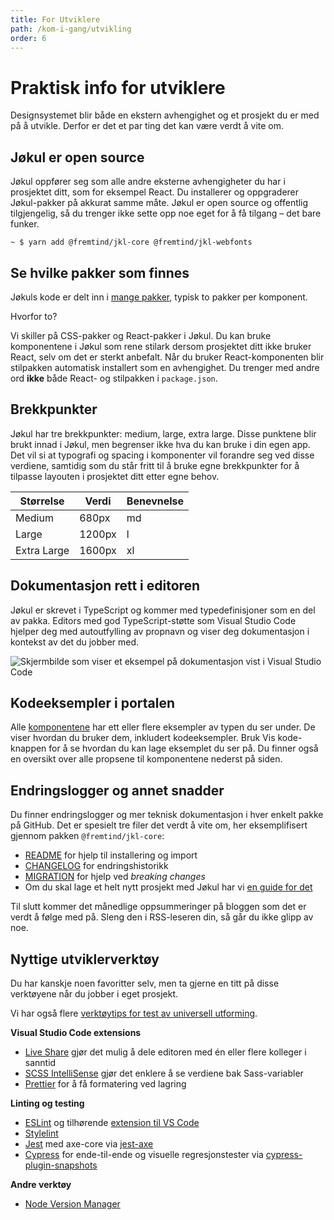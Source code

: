 ```yaml
---
title: For Utviklere
path: /kom-i-gang/utvikling
order: 6
---
```



# Praktisk info for utviklere

<Ingress>
    Designsystemet blir både en ekstern avhengighet og et prosjekt du er med på å utvikle. Derfor er det et par ting det
    kan være verdt å vite om.
</Ingress>

## Jøkul er open source

Jøkul oppfører seg som alle andre eksterne avhengigheter du har i prosjektet ditt, som for eksempel React. Du installerer og oppgraderer Jøkul-pakker på akkurat samme måte. Jøkul er open source og offentlig tilgjengelig, så du trenger ikke sette opp noe eget for å få tilgang – det bare funker.

```
~ $ yarn add @fremtind/jkl-core @fremtind/jkl-webfonts
```

## Se hvilke pakker som finnes

Jøkuls kode er delt inn i [mange pakker](https://github.com/orgs/fremtind/packages?repo_name=jokul), typisk to pakker per komponent.

Hvorfor to?

Vi skiller på CSS-pakker og React-pakker i Jøkul. Du kan bruke komponentene i Jøkul som rene stilark dersom prosjektet ditt ikke bruker React, selv om det er sterkt anbefalt. Når du bruker React-komponenten blir stilpakken automatisk installert som en avhengighet. Du trenger med andre ord **ikke** både React- og stilpakken i `package.json`.

## Brekkpunkter

Jøkul har tre brekkpunkter: medium, large, extra large. Disse punktene blir brukt innad i Jøkul, men begrenser ikke hva du kan bruke i din egen app. Det vil si at typografi og spacing i komponenter vil forandre seg ved disse verdiene, samtidig som du står fritt til å bruke egne brekkpunkter for å tilpasse layouten i prosjektet ditt etter egne behov.

<div className="jkl-portal-paragraph">
    <table className="jkl-table--full-width">
        <thead>
            <tr>
                <th>Størrelse</th>
                <th>Verdi</th>
                <th>Benevnelse</th>
            </tr>
        </thead>
        <tbody>
            <tr>
                <td>Medium</td>
                <td>680px</td>
                <td>md</td>
            </tr>
            <tr>
                <td>Large</td>
                <td>1200px</td>
                <td>l</td>
            </tr>
            <tr>
                <td>Extra Large</td>
                <td>1600px</td>
                <td>xl</td>
            </tr>
        </tbody>
    </table>
</div>

## Dokumentasjon rett i editoren

Jøkul er skrevet i TypeScript og kommer med typedefinisjoner som en del av pakka. Editors med god TypeScript-støtte som Visual Studio Code hjelper deg med autoutfylling av propnavn og viser deg dokumentasjon i kontekst av det du jobber med.

![Skjermbilde som viser et eksempel på dokumentasjon vist i Visual Studio Code](/static/assets/kom-i-gang/solarized-light.png)

## Kodeeksempler i portalen

Alle [komponentene](/komponenter/accordion) har ett eller flere eksempler av typen du ser under. De viser hvordan du bruker dem, inkludert kodeeksempler. Bruk Vis kode-knappen for å se hvordan du kan lage eksemplet du ser på. Du finner også en oversikt over alle propsene til komponentene nederst på siden.

<ComponentExample title="Tag" component={TagExample} codeExample={tagExampleCode} />

## Endringslogger og annet snadder

Du finner endringslogger og mer teknisk dokumentasjon i hver enkelt pakke på GitHub. Det er spesielt tre filer det verdt å vite om, her eksemplifisert gjennom pakken `@fremtind/jkl-core`:

-   [README](https://github.com/fremtind/jokul/blob/main/packages/core/README.md) for hjelp til installering og import
-   [CHANGELOG](https://github.com/fremtind/jokul/blob/main/packages/core/CHANGELOG.md) for endringshistorikk
-   [MIGRATION](https://github.com/fremtind/jokul/blob/main/packages/core/MIGRATION.md) for hjelp ved _breaking changes_
-   Om du skal lage et helt nytt prosjekt med Jøkul har vi [en guide for det](/guider/utvikler-nytt-prosjekt)

Til slutt kommer det månedlige oppsummeringer på bloggen som det er verdt å følge med på. Sleng den i RSS-leseren din, så går du ikke glipp av noe.

## Nyttige utviklerverktøy

Du har kanskje noen favoritter selv, men ta gjerne en titt på disse verktøyene når du jobber i eget prosjekt.

Vi har også flere [verktøytips for test av universell utforming](/universell-utforming/verktoy).

**Visual Studio Code extensions**

-   [Live Share](https://marketplace.visualstudio.com/items?itemName=MS-vsliveshare.vsliveshare) gjør det mulig å dele editoren med én eller flere kolleger i sanntid
-   [SCSS IntelliSense](https://marketplace.visualstudio.com/items?itemName=mrmlnc.vscode-scss) gjør det enklere å se verdiene bak Sass-variabler
-   [Prettier](https://marketplace.visualstudio.com/items?itemName=esbenp.prettier-vscode) for å få formatering ved lagring

**Linting og testing**

-   [ESLint](https://eslint.org) og tilhørende [extension til VS Code](https://marketplace.visualstudio.com/items?itemName=dbaeumer.vscode-eslint)
-   [Stylelint](https://stylelint.io)
-   [Jest](https://jestjs.io) med axe-core via [jest-axe](https://github.com/nickcolley/jest-axe#readme)
-   [Cypress](https://www.cypress.io) for ende-til-ende og visuelle regresjonstester via [cypress-plugin-snapshots](https://github.com/meinaart/cypress-plugin-snapshots)

**Andre verktøy**

-   [Node Version Manager](https://github.com/nvm-sh/nvm)
